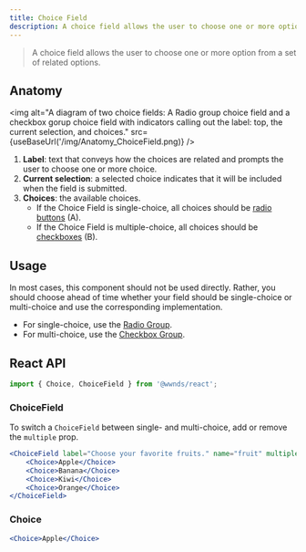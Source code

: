```yaml
---
title: Choice Field
description: A choice field allows the user to choose one or more option from a set of related options.
---
```



> A choice field allows the user to choose one or more option from a set of related options.

## Anatomy

<img
	alt="A diagram of two choice fields: A Radio group choice field and a checkbox gorup choice field with indicators calling out the label: top, the current selection, and choices."
	src={useBaseUrl('/img/Anatomy_ChoiceField.png)}
/>

1. **Label**: text that conveys how the choices are related and prompts the user to choose one or more choice.
1. **Current selection**: a selected choice indicates that it will be included when the field is submitted.
1. **Choices**: the available choices.
	- If the Choice Field is single-choice, all choices should be [radio buttons](radio-group#radio-button) (A).
	- If the Choice Field is multiple-choice, all choices should be [checkboxes](checkbox#checkbox) (B).

## Usage
In most cases, this component should not be used directly.
Rather, you should choose ahead of time whether your field should be single-choice or multi-choice and use the corresponding implementation.

- For single-choice, use the [Radio Group](radio-group#radio-group).
- For multi-choice, use the [Checkbox Group](checkbox#checkbox-group).

## React API

```js
import { Choice, ChoiceField } from '@wwnds/react';
```

### ChoiceField

To switch a `ChoiceField` between single- and multi-choice, add or remove the `multiple` prop.

```jsx live
<ChoiceField label="Choose your favorite fruits." name="fruit" multiple>
	<Choice>Apple</Choice>
	<Choice>Banana</Choice>
	<Choice>Kiwi</Choice>
	<Choice>Orange</Choice>
</ChoiceField>
```

<PropsTable from={ChoiceField} />

### Choice

```jsx live
<Choice>Apple</Choice>
```

<PropsTable from={Choice} />
